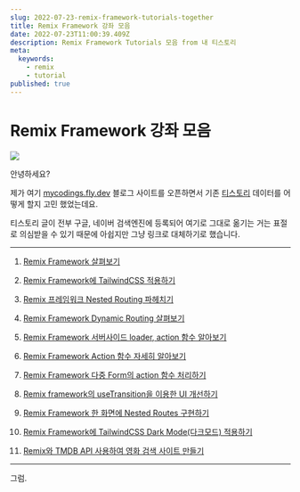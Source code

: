 ```yaml
---
slug: 2022-07-23-remix-framework-tutorials-together
title: Remix Framework 강좌 모음
date: 2022-07-23T11:00:39.409Z
description: Remix Framework Tutorials 모음 from 내 티스토리
meta:
  keywords:
    - remix
    - tutorial
published: true
---
```


# Remix Framework 강좌 모음

![](https://blogger.googleusercontent.com/img/a/AVvXsEjg5h8WqvDMWiyPSJF4xvbG2QUwjCIVLeQlkV1SxGNxYlYxU3_kYeVAeghNNg1gycbmJfi_YO4ewhLMiGcUxxab1ylxHkbKLJSLxvNBw4SYVwLtWIpoY6kEdyUpceTk8Jb2y7gFqFqzZO2lEqWBquiREWyyjr2TSaANzyQys69nywDLFRkCxhle5vnZ)

안녕하세요?

제가 여기 [mycodings.fly.dev](https://mycodings.fly.dev) 블로그 사이트를 오픈하면서 기존 [티스토리](https://cpro95.tistory.com) 데이터를 어떻게 할지 고민 했었는데요.

티스토리 글이 전부 구글, 네이버 검색엔진에 등록되어 여기로 그대로 옮기는 거는 표절로 의심받을 수 있기 때문에 아쉽지만 그냥 링크로 대체하기로 했습니다.

---

1. [Remix Framework 살펴보기](https://cpro95.tistory.com/673)

2. [Remix Framework에 TailwindCSS 적용하기](https://cpro95.tistory.com/674)

3. [Remix 프레임워크 Nested Routing 파헤치기](https://cpro95.tistory.com/680)

4. [Remix Framework Dynamic Routing 살펴보기](https://cpro95.tistory.com/681)

5. [Remix Framework 서버사이드 loader, action 함수 알아보기](https://cpro95.tistory.com/682)

6. [Remix Framework Action 함수 자세히 알아보기](https://cpro95.tistory.com/683)

7. [Remix Framework 다중 Form의 action 함수 처리하기](https://cpro95.tistory.com/684)

8. [Remix framework의 useTransition을 이용한 UI 개선하기](https://cpro95.tistory.com/685)

9. [Remix Framework 한 화면에 Nested Routes 구현하기](https://cpro95.tistory.com/687)

10. [Remix Framework에 TailwindCSS Dark Mode(다크모드) 적용하기](https://cpro95.tistory.com/691)

11. [Remix와 TMDB API 사용하여 영화 검색 사이트 만들기](https://cpro95.tistory.com/694)

---

그럼.